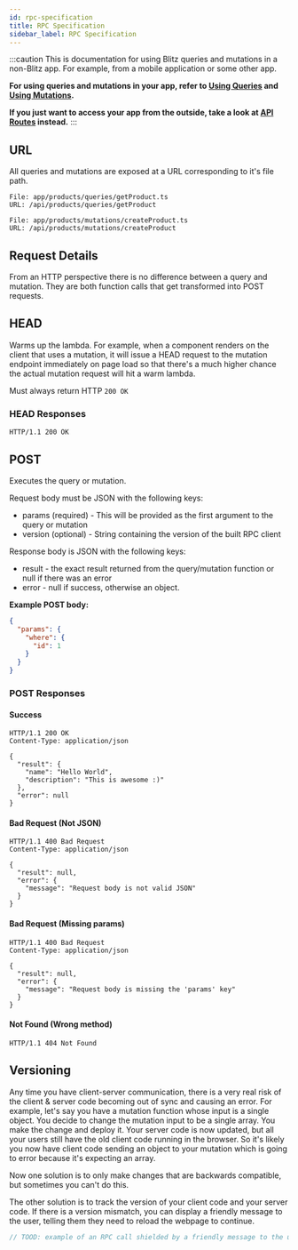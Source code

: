 ```yaml
---
id: rpc-specification
title: RPC Specification
sidebar_label: RPC Specification
---
```


:::caution
This is documentation for using Blitz queries and mutations in a non-Blitz app. For example, from a mobile application or some other app.

**For using queries and mutations in your app, refer to [Using Queries](./query-usage.mdx) and [Using Mutations](./mutation-usage.mdx).**

**If you just want to access your app from the outside, take a look at [API Routes](./api-routes.mdx) instead.**
:::


## URL

All queries and mutations are exposed at a URL corresponding to it's file path.

```
File: app/products/queries/getProduct.ts
URL: /api/products/queries/getProduct

File: app/products/mutations/createProduct.ts
URL: /api/products/mutations/createProduct
```

## Request Details

From an HTTP perspective there is no difference between a query and mutation. They are both function calls that get transformed into POST requests.

## HEAD

Warms up the lambda. For example, when a component renders on the client that uses a mutation, it will issue a HEAD request to the mutation endpoint immediately on page load so that there's a much higher chance the actual mutation request will hit a warm lambda.

Must always return HTTP `200 OK`

### HEAD Responses

```http
HTTP/1.1 200 OK
```

## POST

Executes the query or mutation.

Request body must be JSON with the following keys:

- params (required) - This will be provided as the first argument to the query or mutation
- version (optional) - String containing the version of the built RPC client

Response body is JSON with the following keys:

- result - the exact result returned from the query/mutation function or null if there was an error
- error - null if success, otherwise an object.

**Example POST body:**

```json
{
  "params": {
    "where": {
      "id": 1
    }
  }
}
```

### POST Responses

#### Success

```http
HTTP/1.1 200 OK
Content-Type: application/json

{
  "result": {
    "name": "Hello World",
    "description": "This is awesome :)"
  },
  "error": null
}
```

#### Bad Request (Not JSON)

```http
HTTP/1.1 400 Bad Request
Content-Type: application/json

{
  "result": null,
  "error": {
    "message": "Request body is not valid JSON"
  }
}
```

#### Bad Request (Missing params)

```http
HTTP/1.1 400 Bad Request
Content-Type: application/json

{
  "result": null,
  "error": {
    "message": "Request body is missing the 'params' key"
  }
}
```

#### Not Found (Wrong method)

```http
HTTP/1.1 404 Not Found
```

## Versioning

Any time you have client-server communication, there is a very real risk of the client & server code becoming out of sync and causing an error. For example, let's say you have a mutation function whose input is a single object. You decide to change the mutation input to be a single array. You make the change and deploy it. Your server code is now updated, but all your users still have the old client code running in the browser. So it's likely you now have client code sending an object to your mutation which is going to error because it's expecting an array.

Now one solution is to only make changes that are backwards compatible, but sometimes you can't do this.

The other solution is to track the version of your client code and your server code. If there is a version mismatch, you can display a friendly message to the user, telling them they need to reload the webpage to continue.

```js
// TOOD: example of an RPC call shielded by a friendly message to the user
```
